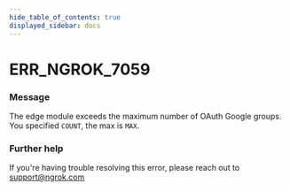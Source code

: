 ```yaml
---
hide_table_of_contents: true
displayed_sidebar: docs
---
```



# ERR_NGROK_7059

### Message

The edge module exceeds the maximum number of OAuth Google groups. You specified `COUNT`, the max is `MAX`.

### Further help

If you're having trouble resolving this error, please reach out to [support@ngrok.com](mailto:support@ngrok.com?subject=Help%20with%20ERR_NGROK_7059)

<ErrorDetails error="err_ngrok_7059" />
